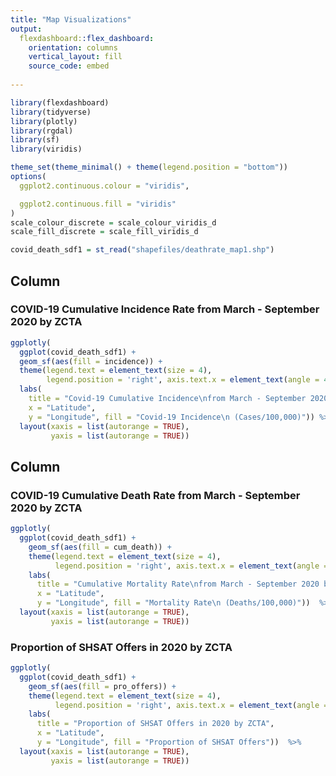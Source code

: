 ```yaml
---
title: "Map Visualizations"
output: 
  flexdashboard::flex_dashboard:
    orientation: columns
    vertical_layout: fill
    source_code: embed
 
---
```

```r
library(flexdashboard)
library(tidyverse)
library(plotly)
library(rgdal)
library(sf)
library(viridis)

theme_set(theme_minimal() + theme(legend.position = "bottom"))
options(
  ggplot2.continuous.colour = "viridis",

  ggplot2.continuous.fill = "viridis"
)
scale_colour_discrete = scale_colour_viridis_d
scale_fill_discrete = scale_fill_viridis_d

covid_death_sdf1 = st_read("shapefiles/deathrate_map1.shp")
```

Column {data-width=600}
-----------------------------------------------------------------------

### COVID-19 Cumulative Incidence Rate from March - September 2020 by ZCTA
    
```r
ggplotly(
  ggplot(covid_death_sdf1) +
  geom_sf(aes(fill = incidence)) +
  theme(legend.text = element_text(size = 4), 
        legend.position = 'right', axis.text.x = element_text(angle = 45)) +
  labs(
    title = "Covid-19 Cumulative Incidence\nfrom March - September 2020 by ZCTA",
    x = "Latitude",
    y = "Longitude", fill = "Covid-19 Incidence\n (Cases/100,000)")) %>% 
  layout(xaxis = list(autorange = TRUE),
         yaxis = list(autorange = TRUE))
```


Column {data-width=500}
-----------------------------------------------------------------------
### COVID-19 Cumulative Death Rate from March - September 2020 by ZCTA

```r
ggplotly(
  ggplot(covid_death_sdf1) +
    geom_sf(aes(fill = cum_death)) +
    theme(legend.text = element_text(size = 4), 
          legend.position = 'right', axis.text.x = element_text(angle = 45)) +
    labs(
      title = "Cumulative Mortality Rate\nfrom March - September 2020 by ZCTA",
      x = "Latitude",
      y = "Longitude", fill = "Mortality Rate\n (Deaths/100,000)"))  %>%
  layout(xaxis = list(autorange = TRUE),
         yaxis = list(autorange = TRUE))
```

### Proportion of SHSAT Offers in 2020 by ZCTA

```r
ggplotly(
  ggplot(covid_death_sdf1) +
    geom_sf(aes(fill = pro_offers)) +
    theme(legend.text = element_text(size = 4), 
          legend.position = 'right', axis.text.x = element_text(angle = 45)) +
    labs(
      title = "Proportion of SHSAT Offers in 2020 by ZCTA",
      x = "Latitude",
      y = "Longitude", fill = "Proportion of SHSAT Offers"))  %>%
  layout(xaxis = list(autorange = TRUE),
         yaxis = list(autorange = TRUE))
```
